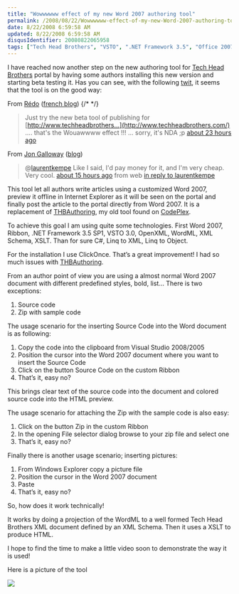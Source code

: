 ```yaml
---
title: "Wowwwwww effect of my new Word 2007 authoring tool"
permalink: /2008/08/22/Wowwwwww-effect-of-my-new-Word-2007-authoring-tool/
date: 8/22/2008 6:59:58 AM
updated: 8/22/2008 6:59:58 AM
disqusIdentifier: 20080822065958
tags: ["Tech Head Brothers", "VSTO", ".NET Framework 3.5", "Office 2007", "Open XML", "Linq", "WordML"]
---
```

I have reached now another step on the new authoring tool for [Tech Head Brothers](http://www.techheadbrothers.com/) portal by having some authors installing this new version and starting beta testing it. Has you can see, with the following [twit](http://www.twitter.com/), it seems that the tool is on the good way:

From [Rédo](http://twitter.com/Redo) ([french blog](http://blogs.codes-sources.com/redo))
{/* <!-- more --> */}

> Just try the new beta tool of publishing for [http://www.techheadbrothers...](http://www.techheadbrothers.com/) .... that's the Wouawwww effect !!! ... sorry, it's NDA ;p [<abbr>about 23 hours</abbr> ago](http://twitter.com/Redo/statuses/893763572)

From [Jon Galloway](http://twitter.com/jongalloway) ([blog](http://weblogs.asp.net/jgalloway))

> @[laurentkempe](http://twitter.com/laurentkempe) Like I said, I'd pay money for it, and I'm very cheap. Very cool. [<abbr>about 15 hours</abbr> ago](http://twitter.com/jongalloway/statuses/894115079) from web [in reply to laurentkempe](http://twitter.com/laurentkempe/statuses/894105384)

This tool let all authors write articles using a customized Word 2007, preview it offline in Internet Explorer as it will be seen on the portal and finally post the article to the portal directly from Word 2007. It is a replacement of [THBAuthoring](http://www.codeplex.com/THBAuthoring), my old tool found on [CodePlex](http://www.codeplex.com/).

To achieve this goal I am using quite some technologies. First Word 2007, Ribbon, .NET Framework 3.5 SP1, VSTO 3.0, OpenXML, WordML, XML Schema, XSLT. Than for sure C#, Linq to XML, Linq to Object.

For the installation I use ClickOnce. That’s a great improvement! I had so much issues with [THBAuthoring](http://www.codeplex.com/THBAuthoring).

From an author point of view you are using a almost normal Word 2007 document with different predefined styles, bold, list… There is two exceptions:

1.  Source code
2.  Zip with sample code  

The usage scenario for the inserting Source Code into the Word document is as following:

1.  Copy the code into the clipboard from Visual Studio 2008/2005
2.  Position the cursor into the Word 2007 document where you want to insert the Source Code
3.  Click on the button Source Code on the custom Ribbon
4.  That’s it, easy no?  

This brings clear text of the source code into the document and colored source code into the HTML preview.

The usage scenario for attaching the Zip with the sample code is also easy:

1.  Click on the button Zip in the custom Ribbon
2.  In the opening File selector dialog browse to your zip file and select one
3.  That’s it, easy no?  

Finally there is another usage scenario; inserting pictures:

1.  From Windows Explorer copy a picture file
2.  Position the cursor in the Word 2007 document
3.  Paste
4.  That’s it, easy no?  

So, how does it work technically!

It works by doing a projection of the WordML to a well formed Tech Head Brothers XML document defined by an XML Schema. Then it uses a XSLT to produce HTML.

I hope to find the time to make a little video soon to demonstrate the way it is used!

Here is a picture of the tool

![](http://farm3.static.flickr.com/2086/2327067069_1e37deaa06_o.jpg)
